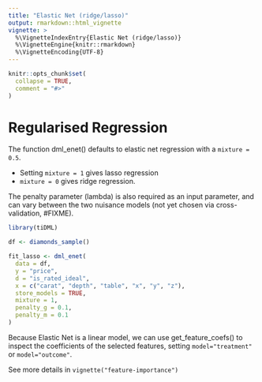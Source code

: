 ```yaml
---
title: "Elastic Net (ridge/lasso)"
output: rmarkdown::html_vignette
vignette: >
  %\VignetteIndexEntry{Elastic Net (ridge/lasso)}
  %\VignetteEngine{knitr::rmarkdown}
  %\VignetteEncoding{UTF-8}
---
```


```r
knitr::opts_chunk$set(
  collapse = TRUE,
  comment = "#>"
)
```
# Regularised Regression

The function dml_enet() defaults to elastic net regression with a `mixture = 0.5`. 

+ Setting `mixture = 1` gives lasso regression
+ `mixture = 0` gives ridge regression.

The penalty parameter (lambda) is also required as an input parameter, and can vary between the two nuisance models (not yet chosen via cross-validation, #FIXME).

```r
library(tiDML)

df <- diamonds_sample()

fit_lasso <- dml_enet(
  data = df,
  y = "price",
  d = "is_rated_ideal",
  x = c("carat", "depth", "table", "x", "y", "z"),
  store_models = TRUE,
  mixture = 1,
  penalty_g = 0.1,
  penalty_m = 0.1
)
```

Because Elastic Net is a linear model, we can use get_feature_coefs() to inspect the coefficients of the selected features, setting `model="treatment"` or `model="outcome"`.

See more details in `vignette("feature-importance")`